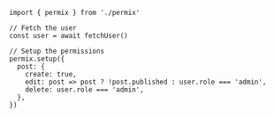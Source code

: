 ```tsx
import { permix } from './permix'

// Fetch the user
const user = await fetchUser()

// Setup the permissions
permix.setup({
  post: {
    create: true,
    edit: post => post ? !post.published : user.role === 'admin',
    delete: user.role === 'admin',
  },
})
```

